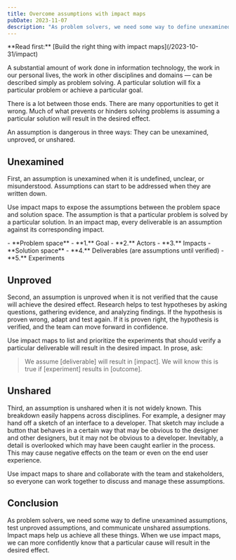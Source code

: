 ```yaml
---
title: Overcome assumptions with impact maps
pubDate: 2023-11-07
description: "As problem solvers, we need some way to define unexamined assumptions, test unproved assumptions, and communicate unshared assumptions."
---
```



<Aside>
**Read first:** [Build the right thing with impact maps](/2023-10-31/impact)
</Aside>

A substantial amount of work done in information technology, the work in our personal lives, the work in other disciplines and domains — can be described simply as problem solving. A particular solution will fix a particular problem or achieve a particular goal.

There is a lot between those ends. There are many opportunities to get it wrong. Much of what prevents or hinders solving problems is assuming a particular solution will result in the desired effect.

An assumption is dangerous in three ways: They can be unexamined, unproved, or unshared.

## Unexamined

First, an assumption is unexamined when it is undefined, unclear, or misunderstood. Assumptions can start to be addressed when they are written down.

Use impact maps to expose the assumptions between the problem space and solution space. The assumption is that a particular problem is solved by a particular solution. In an impact map, every deliverable is an assumption against its corresponding impact.

<ImpactMapFigure>
- **Problem space**
	- **1.** Goal
	- **2.** Actors
	- **3.** Impacts
- **Solution space**
	- **4.** Deliverables (are assumptions until verified)
	- **5.** Experiments
</ImpactMapFigure>

## Unproved

Second, an assumption is unproved when it is not verified that the cause will achieve the desired effect. Research helps to test hypotheses by asking questions, gathering evidence, and analyzing findings. If the hypothesis is proven wrong, adapt and test again. If it is proven right, the hypothesis is verified, and the team can move forward in confidence.

Use impact maps to list and prioritize the experiments that should verify a particular deliverable will result in the desired impact. In prose, ask:

> We assume [deliverable] will result in [impact]. We will know this is true if [experiment] results in [outcome].

## Unshared

Third, an assumption is unshared when it is not widely known. This breakdown easily happens across disciplines. For example, a designer may hand off a sketch of an interface to a developer. That sketch may include a button that behaves in a certain way that may be obvious to the designer and other designers, but it may not be obvious to a developer. Inevitably, a detail is overlooked which may have been caught earlier in the process. This may cause negative effects on the team or even on the end user experience.

Use impact maps to share and collaborate with the team and stakeholders, so everyone can work together to discuss and manage these assumptions.

## Conclusion

As problem solvers, we need some way to define unexamined assumptions, test unproved assumptions, and communicate unshared assumptions. Impact maps help us achieve all these things. When we use impact maps, we can more confidently know that a particular cause will result in the desired effect.

